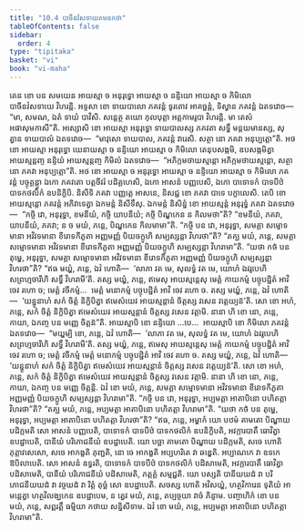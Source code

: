 ```yaml
---
title: "10.4 បាចីនវំសទាយគមនកថា"
tableOfContents: false
sidebar:
  order: 4
type: "tipitaka"
basket: "vi"
book: "vi-maha"
---
```



<DynamicBreadcrumb />

<Division number="466" book="vi-maha">

<Paragraph number="1992" book="vi-maha">
តេន ខោ បន សមយេន អាយស្មា ច អនុរុទ្ធោ អាយស្មា ច នន្ទិយោ អាយស្មា ច កិមិលោ បាចីនវំសទាយេ វិហរន្តិ. អទ្ទសា ខោ ទាយបាលោ ភគវន្តំ ទូរតោវ អាគច្ឆន្តំ, ទិស្វាន ភគវន្តំ ឯតទវោច—  “មា, សមណ, ឯតំ ទាយំ បាវិសិ. សន្តេត្ថ តយោ កុលបុត្តា អត្តកាមរូបា វិហរន្តិ. មា តេសំ អផាសុមកាសី”តិ. អស្សោសិ ខោ អាយស្មា អនុរុទ្ធោ ទាយបាលស្ស ភគវតា សទ្ធឹ មន្តយមានស្ស, សុត្វាន ទាយបាលំ ឯតទវោច—  “មាវុសោ ទាយបាល, ភគវន្តំ វារេសិ. សត្ថា នោ ភគវា អនុប្បត្តោ”តិ. អថ ខោ អាយស្មា អនុរុទ្ធោ យេនាយស្មា ច នន្ទិយោ អាយស្មា ច កិមិលោ តេនុបសង្កមិ, ឧបសង្កមិត្វា អាយស្មន្តញ្ច នន្ទិយំ អាយស្មន្តញ្ច កិមិលំ ឯតទវោច—  “អភិក្កមថាយស្មន្តោ អភិក្កមថាយស្មន្តោ, សត្ថា នោ ភគវា អនុប្បត្តោ”តិ.
</Paragraph>

<Paragraph number="1993" book="vi-maha">
អថ ខោ អាយស្មា ច អនុរុទ្ធោ អាយស្មា ច នន្ទិយោ អាយស្មា ច កិមិលោ ភគវន្តំ បច្ចុគ្គន្ត្វា ឯកោ ភគវតោ បត្តចីវរំ បដិគ្គហេសិ, ឯកោ អាសនំ បញ្ញបេសិ, ឯកោ បាទោទកំ បាទបីឋំ បាទកថលិកំ ឧបនិក្ខិបិ. និសីទិ ភគវា បញ្ញត្តេ អាសនេ, និសជ្ជ ខោ ភគវា បាទេ បក្ខាលេសិ. តេបិ ខោ អាយស្មន្តោ ភគវន្តំ អភិវាទេត្វា ឯកមន្តំ និសីទឹសុ. ឯកមន្តំ និសិន្នំ ខោ អាយស្មន្តំ អនុរុទ្ធំ ភគវា ឯតទវោច—  “កច្ចិ វោ, អនុរុទ្ធា, ខមនីយំ, កច្ចិ យាបនីយំ; កច្ចិ បិណ្ឌកេន ន កិលមថា”តិ? “ខមនីយំ, ភគវា, យាបនីយំ, ភគវា; ន ច មយំ, ភន្តេ, បិណ្ឌកេន កិលមាមា”តិ.
</Paragraph>

<Paragraph number="1994" book="vi-maha">
“កច្ចិ បន វោ, អនុរុទ្ធា, សមគ្គា សម្មោទមានា អវិវទមានា ខីរោទកីភូតា អញ្ញមញ្ញំ បិយចក្ខូហិ សម្បស្សន្តា វិហរថា”តិ? “តគ្ឃ មយំ, ភន្តេ, សមគ្គា សម្មោទមានា អវិវទមានា ខីរោទកីភូតា អញ្ញមញ្ញំ បិយចក្ខូហិ សម្បស្សន្តា វិហរាមា”តិ. “យថា កថំ បន តុម្ហេ, អនុរុទ្ធា, សមគ្គា សម្មោទមានា អវិវទមានា ខីរោទកីភូតា អញ្ញមញ្ញំ បិយចក្ខូហិ សម្បស្សន្តា វិហរថា”តិ? “ឥធ មយ្ហំ, ភន្តេ, ឯវំ ហោតិ—  ‘លាភា វត មេ, សុលទ្ធំ វត មេ, យោហំ ឯវរូបេហិ សព្រហ្មចារីហិ សទ្ធឹ វិហរាមី’តិ. តស្ស មយ្ហំ, ភន្តេ, ឥមេសុ អាយស្មន្តេសុ មេត្តំ កាយកម្មំ បច្ចុបដ្ឋិតំ អាវិ ចេវ រហោ ច; មេត្តំ វចីកម្មំ…  មេត្តំ មនោកម្មំ បច្ចុបដ្ឋិតំ អាវិ ចេវ រហោ ច. តស្ស មយ្ហំ, ភន្តេ, ឯវំ ហោតិ—  ‘យន្នូនាហំ សកំ ចិត្តំ និក្ខិបិត្វា ឥមេសំយេវ អាយស្មន្តានំ ចិត្តស្ស វសេន វត្តេយ្យន៑’តិ. សោ ខោ អហំ, ភន្តេ, សកំ ចិត្តំ និក្ខិបិត្វា ឥមេសំយេវ អាយស្មន្តានំ ចិត្តស្ស វសេន វត្តាមិ. នានា ហិ ខោ នោ, ភន្តេ, កាយា, ឯកញ្ច បន មញ្ញេ ចិត្តន៑”តិ.
</Paragraph>

<Paragraph number="1995" book="vi-maha">
អាយស្មាបិ ខោ នន្ទិយោ …បេ…  អាយស្មាបិ ខោ កិមិលោ ភគវន្តំ ឯតទវោច—  “មយ្ហម្បិ ខោ, ភន្តេ, ឯវំ ហោតិ—  ‘លាភា វត មេ, សុលទ្ធំ វត មេ, យោហំ ឯវរូបេហិ សព្រហ្មចារីហិ សទ្ធឹ វិហរាមី’តិ. តស្ស មយ្ហំ, ភន្តេ, ឥមេសុ អាយស្មន្តេសុ មេត្តំ កាយកម្មំ បច្ចុបដ្ឋិតំ អាវិ ចេវ រហោ ច; មេត្តំ វចីកម្មំ មេត្តំ មនោកម្មំ បច្ចុបដ្ឋិតំ អាវិ ចេវ រហោ ច. តស្ស មយ្ហំ, ភន្តេ, ឯវំ ហោតិ—  ‘យន្នូនាហំ សកំ ចិត្តំ និក្ខិបិត្វា ឥមេសំយេវ អាយស្មន្តានំ ចិត្តស្ស វសេន វត្តេយ្យន៑’តិ. សោ ខោ អហំ, ភន្តេ, សកំ ចិត្តំ និក្ខិបិត្វា ឥមេសំយេវ អាយស្មន្តានំ ចិត្តស្ស វសេន វត្តាមិ. នានា ហិ ខោ នោ, ភន្តេ, កាយា, ឯកញ្ច បន មញ្ញេ ចិត្តន្តិ. ឯវំ ខោ មយំ, ភន្តេ, សមគ្គា សម្មោទមានា អវិវទមានា ខីរោទកីភូតា អញ្ញមញ្ញំ បិយចក្ខូហិ សម្បស្សន្តា វិហរាមា”តិ.
</Paragraph>

<Paragraph number="1996" book="vi-maha">
“កច្ចិ បន វោ, អនុរុទ្ធា, អប្បមត្តា អាតាបិនោ បហិតត្តា វិហរថា”តិ? “តគ្ឃ មយំ, ភន្តេ, អប្បមត្តា អាតាបិនោ បហិតត្តា វិហរាមា”តិ. “យថា កថំ បន តុម្ហេ, អនុរុទ្ធា, អប្បមត្តា អាតាបិនោ បហិតត្តា វិហរថា”តិ? “ឥធ, ភន្តេ, អម្ហាកំ យោ បឋមំ គាមតោ បិណ្ឌាយ បដិក្កមតិ សោ អាសនំ បញ្ញបេតិ, បាទោទកំ បាទបីឋំ បាទកថលិកំ ឧបនិក្ខិបតិ, អវក្ការបាតឹ ធោវិត្វា ឧបដ្ឋាបេតិ, បានីយំ បរិភោជនីយំ ឧបដ្ឋាបេតិ. យោ បច្ឆា គាមតោ បិណ្ឌាយ បដិក្កមតិ, សចេ ហោតិ ភុត្តាវសេសោ, សចេ អាកង្ខតិ ភុញ្ជតិ, នោ ចេ អាកង្ខតិ អប្បហរិតេ វា ឆឌ្ឌេតិ. អប្បាណកេ វា ឧទកេ ឱបិលាបេតិ. សោ អាសនំ ឧទ្ធរតិ, បាទោទកំ បាទបីឋំ បាទកថលិកំ បដិសាមេតិ, អវក្ការបាតឹ ធោវិត្វា បដិសាមេតិ, បានីយំ បរិភោជនីយំ បដិសាមេតិ, ភត្តគ្គំ សម្មជ្ជតិ. យោ បស្សតិ បានីយឃដំ វា បរិភោជនីយឃដំ វា វច្ចឃដំ វា រិត្តំ តុច្ឆំ សោ ឧបដ្ឋាបេតិ. សចស្ស ហោតិ អវិសយ្ហំ, ហត្ថវិការេន ទុតិយំ អាមន្តេត្វា ហត្ថវិលង្ឃកេន ឧបដ្ឋាបេម, ន ត្វេវ មយំ, ភន្តេ, តប្បច្ចយា វាចំ ភិន្ទាម. បញ្ចាហិកំ ខោ បន មយំ, ភន្តេ, សព្ពរត្តឹ ធម្មិយា កថាយ សន្និសីទាម. ឯវំ ខោ មយំ, ភន្តេ, អប្បមត្តា អាតាបិនោ បហិតត្តា វិហរាមា”តិ.
</Paragraph>
</Division>